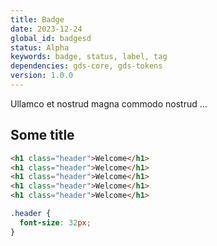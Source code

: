 ```yaml
---
title: Badge
date: 2023-12-24
global_id: badgesd
status: Alpha
keywords: badge, status, label, tag
dependencies: gds-core, gds-tokens
version: 1.0.0
---
```


Ullamco et nostrud magna commodo nostrud ...

##

<Figma />

## Some title

```html title="index.html"
<h1 class="header">Welcome</h1>
<h1 class="header">Welcome</h1>
<h1 class="header">Welcome</h1>
<h1 class="header">Welcome</h1>
<h1 class="header">Welcome</h1>
```

```css title="index.css"
.header {
  font-size: 32px;
}
```
